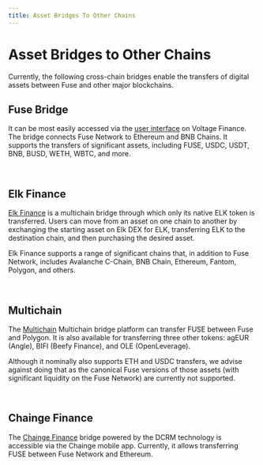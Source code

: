 ```yaml
---
title: Asset Bridges To Other Chains
---
```

# Asset Bridges to Other Chains

Currently, the following cross-chain bridges enable the transfers of digital assets between Fuse and other major blockchains.&#x20;

## Fuse Bridge

It can be most easily accessed via the [user interface](https://app.voltage.finance/#/bridge) on Voltage Finance. The bridge connects Fuse Network to Ethereum and BNB Chains. It supports the transfers of significant assets, including FUSE, USDC, USDT, BNB, BUSD, WETH, WBTC, and more.&#x20;

<p>&nbsp;</p>

## Elk Finance

[Elk Finance](https://elk.finance/) is a multichain bridge through which only its native ELK token is transferred. Users can move from an asset on one chain to another by exchanging the starting asset on Elk DEX for ELK, transferring ELK to the destination chain, and then purchasing the desired asset.&#x20;

Elk Finance supports a range of significant chains that, in addition to Fuse Network, includes Avalanche C-Chain, BNB Chain, Ethereum, Fantom, Polygon, and others.&#x20;

<p>&nbsp;</p>

## Multichain

The [Multichain](https://multichain.org) Multichain bridge platform can transfer FUSE between Fuse and Polygon. It is also available for transferring three other tokens: agEUR (Angle), BIFI (Beefy Finance), and OLE (OpenLeverage).&#x20;

Although it nominally also supports ETH and USDC transfers, we advise against doing that as the canonical Fuse versions of those assets (with significant liquidity on the Fuse Network) are currently not supported.

<p>&nbsp;</p>

## Chainge Finance

The [Chainge Finance](https://chainge.finance) bridge powered by the DCRM technology is accessible via the Chainge mobile app. Currently, it allows transferring FUSE between Fuse Network and Ethereum.&#x20;

